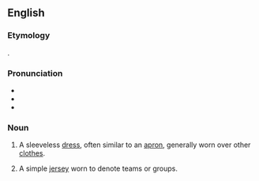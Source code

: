 ==English==

===Etymology===
{{clipping|en|pinafore}} {{suffix|en||y}}.

===Pronunciation===
* {{IPA|en|/ˈpɪni/}}
* {{audio|en|LL-Q1860 (eng)-Vealhurl-pinny.wav ‎|Audio (UK)}}
* {{rhymes|en|ɪni}}

===Noun===
{{en-noun}}

# A sleeveless [[dress]], often similar to an [[apron]], generally worn over other [[clothes]].
# {{lb|en|colloquial}} A simple [[jersey]] worn to denote teams or groups.
#: {{syn|en|bib}}